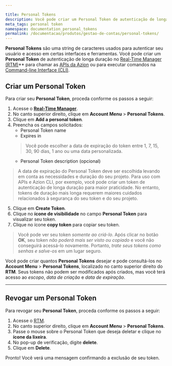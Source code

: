 ```yaml
---

title: Personal Tokens
description: Você pode criar um Personal Token de autenticação de longa duração no Real-Time Manager para chamar as APIs da Azion ou para executar comandos na command-line interface (CLI).
meta_tags: personal token
namespace: documentation_personal_tokens
permalink: /documentacao/produtos/gestao-de-contas/personal-tokens/
---
```


**Personal Tokens** são uma string de caracteres usados para autenticar seu usuário e acesso em certas interfaces e ferramentas. Você pode criar um **Personal Token** de autenticação de longa duração no [Real-Time Manager (RTM)](https://manager.azion.com/)** para chamar as [APIs da Azion](https://api.azion.com/) ou para executar comandos na [Command-line Interface (CLI)](https://www.azion.com/pt-br/documentacao/produtos/cli).

## Criar um Personal Token

Para criar seu **Personal Token**, proceda conforme os passos a seguir:

1. Acesse o [**Real-Time Manager**](https://manager.azion.com/).
2. No canto superior direito, clique em **Account Menu** > **Personal Tokens**.
3. Clique em **Add a personal token**.
4. Preencha os campos solicitados:
   * Personal Token name
   * Expires in
   > Você pode escolher a data de expiração do token entre 1, 7, 15, 30, 90 dias, 1 ano ou uma data personalizada.
   * Personal Token description (opcional)

> A data de expiração do Personal Token deve ser escolhida levando em conta as necessidades e duração do seu projeto. Para uso com APIs e Azion CLI, por exemplo, você pode criar um token de autenticação de longa duração para maior praticidade. No entanto, tokens de duração mais longa requerem maiores cuidados relacionados à segurança do seu token e do seu projeto.

5. Clique em **Create Token**.
6. Clique no **ícone de visibilidade** no campo **Personal Token** para visualizar seu token.
7. Clique no ícone **copy token** para copiar seu token.

> Você pode ver seu token *somente ao criá-lo*. Após clicar no botão **OK**, seu token *não poderá mais ser visto ou copiado* e você não conseguirá acessá-lo novamente. Portanto, *trate seus tokens como senhas e salve-os* em um lugar seguro.

Você pode criar quantos **Personal Tokens** desejar e pode consultá-los no **Account Menu** > **Personal Tokens**, localizado no canto superior direito do **RTM**. Seus tokens não podem ser modificados após criados, mas você terá acesso ao *escopo*, *data de criação* e *data de expiração*.

---

## Revogar um Personal Token

Para revogar seu **Personal Token**, proceda conforme os passos a seguir:

1. Acesse o [RTM](https://manager.azion.com/).
2. No canto superior direito, clique em **Account Menu** > **Personal Tokens**.
3. Passe o mouse sobre o Personal Token que deseja deletar e clique no **ícone da lixeira**.
4. No pop-up de verificação, digite **delete**.
5. Clique em **Delete**.

Pronto! Você verá uma mensagem confirmando a exclusão de seu token.


